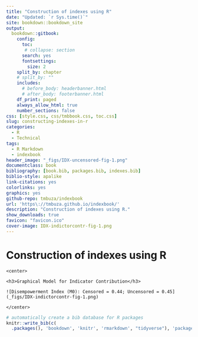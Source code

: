 ```yaml
---
title: "Construction of indexes using R"
date: "Updated: `r Sys.time()`"
site: bookdown::bookdown_site
output: 
  bookdown::gitbook:
    config: 
      toc:
       # collapse: section
      search: yes
      fontsettings:
        size: 2
    split_by: chapter
    # split_by: ""
    includes:
      # before_body: headerbanner.html
      # after_body: footerbanner.html
    df_print: paged
    always_allow_html: true
    number_sections: false
css: [style.css, css/tmbbook.css, toc.css]
slug: constructing-indexes-in-r
categories:
  - R
  - Technical
tags:
  - R Markdown
  - indexbook
header_image: "_figs/IDX-uncensored-fig-1.png"
documentclass: book
bibliography: [book.bib, packages.bib, indexes.bib]
biblio-style: apalike
link-citations: yes
colorlinks: yes
graphics: yes
github-repo: tmbuza/indexbook
url: 'https\://tmbuza.github.io/indexbook/'
description: "Construction of indexes using R."
show_downloads: true
favicon: "favicon.ico"
cover-image: IDX-indictorcontr-fig-1.png
---
```


# Construction of indexes using R {-#title}

```block
<center>

<h3>Graphical Model for Indicator Contribution</h3> 

![Disempowerment Index (M0): Censored = 0.44; Uncensored = 0.45](_figs/IDX-indictorcontr-fig-1.png)

</center>
```



<!-- ```{block, type="tmbinfo", echo=TRUE} -->

<!-- 1. Method 1 focuses on the percentage of empowered women and adequacies among the disempowered.  -->
<!-- 2. Method 2 focuses on the percentage of disempowered women and the percentage of domains in which they lack adequate achievements.  -->

<!-- > Method 2 is commonly used as it is consistent with the M0 measurement (Alkire and Foster 2011). -->

<!-- * The disempowerment cut-off (k=20% ) is the percentage of weighted inadequacies a woman must have to be considered disempowered.  -->
<!-- * If ciw <= k the score is replaced by 0. -->
<!-- * Any existing inadequacies are not considered in the “Disempowered headcounts. -->
<!-- * Now the matrix has new column `ciwk` that contains censored inadequacy score. -->
<!-- ``` -->

```r
# automatically create a bib database for R packages
knitr::write_bib(c(
  .packages(), 'bookdown', 'knitr', 'rmarkdown', "tidyverse"), 'packages.bib')
```


